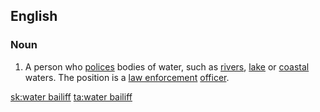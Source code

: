 ==English==
{{wikipedia}}

===Noun===
{{en-noun}}

# A person who [[polices]] bodies of water, such as [[rivers]], [[lake]] or [[coastal]] waters. The position is a [[law enforcement]] [[officer]].

[[sk:water bailiff]]
[[ta:water bailiff]]